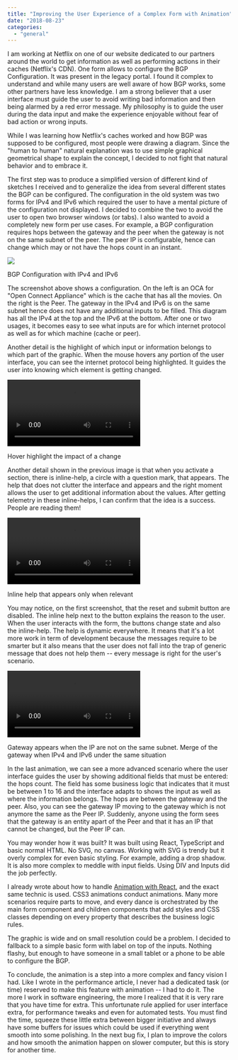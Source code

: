 ```yaml
---
title: "Improving the User Experience of a Complex Form with Animation"
date: "2018-08-23"
categories: 
  - "general"
---
```


I am working at Netflix on one of our website dedicated to our partners around the world to get information as well as performing actions in their caches (Netflix's CDN). One form allows to configure the BGP Configuration. It was present in the legacy portal. I found it complex to understand and while many users are well aware of how BGP works, some other partners have less knowledge. I am a strong believer that a user interface must guide the user to avoid writing bad information and then being alarmed by a red error message. My philosophy is to guide the user during the data input and make the experience enjoyable without fear of bad action or wrong inputs.

While I was learning how Netflix's caches worked and how BGP was supposed to be configured, most people were drawing a diagram. Since the "human to human" natural explanation was to use simple graphical geometrical shape to explain the concept, I decided to not fight that natural behavior and to embrace it.

The first step was to produce a simplified version of different kind of sketches I received and to generalize the idea from several different states the BGP can be configured. The configuration in the old system was two forms for IPv4 and IPv6 which required the user to have a mental picture of the configuration not displayed. I decided to combine the two to avoid the user to open two browser windows (or tabs). I also wanted to avoid a completely new form per use cases. For example, a BGP configuration requires hops between the gateway and the peer when the gateway is not on the same subnet of the peer. The peer IP is configurable, hence can change which may or not have the hops count in an instant. 

![](/images/blog/bgpConfiguration.png)

BGP Configuration with IPv4 and IPv6

The screenshot above shows a configuration. On the left is an OCA for "Open Connect Appliance" which is the cache that has all the movies. On the right is the Peer. The gateway in the IPv4 and IPv6 is on the same subnet hence does not have any additional inputs to be filled. This diagram has all the IPv4 at the top and the IPv6 at the bottom. After one or two usages, it becomes easy to see what inputs are for which internet protocol as well as for which machine (cache or peer).

Another detail is the highlight of which input or information belongs to which part of the graphic. When the mouse hovers any portion of the user interface, you can see the internet protocol being highlighted. It guides the user into knowing which element is getting changed.

![](videos/ComplexForm1.mp4)

Hover highlight the impact of a change

Another detail shown in the previous image is that when you activate a section, there is inline-help, a circle with a question mark, that appears. The help that does not clutter the interface and appears and the right moment allows the user to get additional information about the values. After getting telemetry in these inline-helps, I can confirm that the idea is a success. People are reading them!

![](videos/ComplexForm2.mp4)

Inline help that appears only when relevant

You may notice, on the first screenshot, that the reset and submit button are disabled. The inline help next to the button explains the reason to the user. When the user interacts with the form, the buttons change state and also the inline-help. The help is dynamic everywhere. It means that it's a lot more work in term of development because the messages require to be smarter but it also means that the user does not fall into the trap of generic message that does not help them -- every message is right for the user's scenario.

![](videos/ComplexForm3.mp4)

Gateway appears when the IP are not on the same subnet. Merge of the gateway when IPv4 and IPv6 under the same situation

In the last animation, we can see a more advanced scenario where the user interface guides the user by showing additional fields that must be entered: the hops count. The field has some business logic that indicates that it must be between 1 to 16 and the interface adapts to shows the input as well as where the information belongs. The hops are between the gateway and the peer. Also, you can see the gateway IP moving to the gateway which is not anymore the same as the Peer IP. Suddenly, anyone using the form sees that the gateway is an entity apart of the Peer and that it has an IP that cannot be changed, but the Peer IP can.

You may wonder how it was built? It was built using React, TypeScript and basic normal HTML. No SVG, no canvas. Working with SVG is trendy but it overly complex for even basic styling. For example, adding a drop shadow. It is also more complex to meddle with input fields. Using DIV and Inputs did the job perfectly. 

I already wrote about how to handle [Animation with React](animating-a-react-component), and the exact same technic is used. CSS3 animations conduct animations. Many more scenarios require parts to move, and every dance is orchestrated by the main form component and children components that add styles and CSS classes depending on every property that describes the business logic rules.

The graphic is wide and on small resolution could be a problem. I decided to fallback to a simple basic form with label on top of the inputs. Nothing flashy, but enough to have someone in a small tablet or a phone to be able to configure the BGP.

To conclude, the animation is a step into a more complex and fancy vision I had. Like I wrote in the performance article, I never had a dedicated task (or time) reserved to make this feature with animation -- I had to do it. The more I work in software engineering, the more I realized that it is very rare that you have time for extra. This unfortunate rule applied for user interface extra, for performance tweaks and even for automated tests. You must find the time, squeeze these little extra between bigger initiative and always have some buffers for issues which could be used if everything went smooth into some polishing. In the next bug fix, I plan to improve the colors and how smooth the animation happen on slower computer, but this is story for another time.
